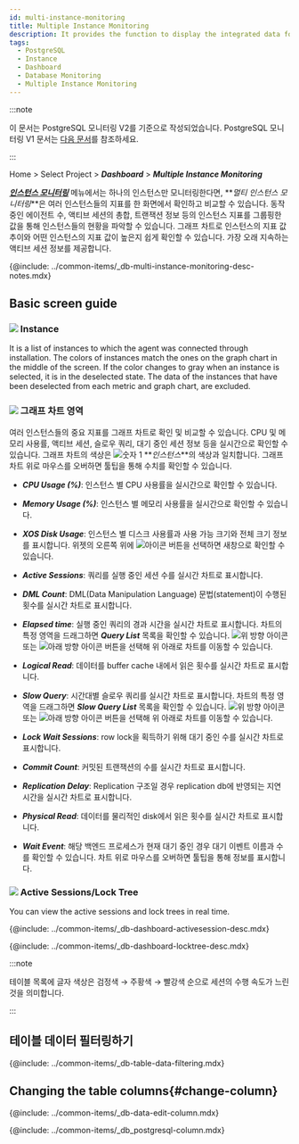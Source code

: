 ```yaml
---
id: multi-instance-monitoring
title: Multiple Instance Monitoring
description: It provides the function to display the integrated data for key metrics of multiple database instances.
tags:
  - PostgreSQL
  - Instance
  - Dashboard
  - Database Monitoring
  - Multiple Instance Monitoring
---
```


:::note

이 문서는 PostgreSQL 모니터링 V2를 기준으로 작성되었습니다. PostgreSQL 모니터링 V1 문서는 [다음 문서](../postgresql-v1/multi-instance-monitoring)를 참조하세요.

:::

Home > Select Project > **_Dashboard_** > **_Multiple Instance Monitoring_**

**_[인스턴스 모니터링](instance-monitoring)_** 메뉴에서는 하나의 인스턴스만 모니터링한다면, **_멀티 인스턴스 모니터링_**은 여러 인스턴스들의 지표를 한 화면에서 확인하고 비교할 수 있습니다. 동작 중인 에이전트 수, 액티브 세션의 총합, 트랜잭션 정보 등의 인스턴스 지표를 그룹핑한 값을 통해 인스턴스들의 현황을 파악할 수 있습니다. 그래프 차트로 인스턴스의 지표 값 추이와 어떤 인스턴스의 지표 값이 높은지 쉽게 확인할 수 있습니다. 가장 오래 지속하는 액티브 세션 정보를 제공합니다.

{@include: ../common-items/_db-multi-instance-monitoring-desc-notes.mdx}

## Basic screen guide

<ProdImg img='db-multi-instance.png' desc='멀티 인스턴스 모니터링' />

### ![](/img/number-01.png) Instance

It is a list of instances to which the agent was connected through installation. The colors of instances match the ones on the graph chart in the middle of the screen. If the color changes to gray when an instance is selected, it is in the deselected state. The data of the instances that have been deselected from each metric and graph chart, are excluded.

### ![](/img/number-02.png) 그래프 차트 영역

여러 인스턴스들의 중요 지표를 그래프 차트로 확인 및 비교할 수 있습니다. CPU 및 메모리 사용률, 액티브 세션, 슬로우 쿼리, 대기 중인 세션 정보 등을 실시간으로 확인할 수 있습니다. 그래프 차트의 색상은 ![숫자 1](/img/number-01.png) **_인스턴스_**의 색상과 일치합니다. 그래프 차트 위로 마우스를 오버하면 툴팁을 통해 수치를 확인할 수 있습니다.

-   **_CPU Usage (%)_**: 인스턴스 별 CPU 사용률을 실시간으로 확인할 수 있습니다.

-   **_Memory Usage (%)_**: 인스턴스 별 메모리 사용률을 실시간으로 확인할 수 있습니다.

-   **_XOS Disk Usage_**: 인스턴스 별 디스크 사용률과 사용 가능 크기와 전체 크기 정보를 표시합니다. 위젯의 오른쪽 위에 ![아이콘](/img/ico-expander.svg) 버튼을 선택하면 새창으로 확인할 수 있습니다.

-   **_Active Sessions_**: 쿼리를 실행 중인 세션 수를 실시간 차트로 표시합니다.

-   **_DML Count_**: DML(Data Manipulation Language) 문법(statement)이 수행된 횟수를 실시간 차트로 표시합니다.

-   **_Elapsed time_**: 실행 중인 쿼리의 경과 시간을 실시간 차트로 표시합니다. 차트의 특정 영역을 드래그하면 **_Query List_** 목록을 확인할 수 있습니다. ![위 방향 아이콘](/img/up-arrow.svg) 또는 ![아래 방향 아이콘](/img/down-arrow.svg) 버튼을 선택해 위 아래로 차트를 이동할 수 있습니다.

-   **_Logical Read_**: 데이터를 buffer cache 내에서 읽은 횟수를 실시간 차트로 표시합니다.

-   **_Slow Query_**: 시간대별 슬로우 쿼리를 실시간 차트로 표시합니다. 차트의 특정 영역을 드래그하면 **_Slow Query List_** 목록을 확인할 수 있습니다. ![위 방향 아이콘](/img/up-arrow.svg) 또는 ![아래 방향 아이콘](/img/down-arrow.svg) 버튼을 선택해 위 아래로 차트를 이동할 수 있습니다.

-   **_Lock Wait Sessions_**: row lock을 획득하기 위해 대기 중인 수를 실시간 차트로 표시합니다.

-   **_Commit Count_**: 커밋된 트랜잭션의 수를 실시간 차트로 표시합니다.

-   **_Replication Delay_**: Replication 구조일 경우 replication db에 반영되는 지연 시간을 실시간 차트로 표시합니다.

-   **_Physical Read_**: 데이터를 물리적인 disk에서 읽은 횟수를 실시간 차트로 표시합니다.

-   **_Wait Event_**: 해당 백엔드 프로세스가 현재 대기 중인 경우 대기 이벤트 이름과 수를 확인할 수 있습니다. 차트 위로 마우스를 오버하면 툴팁을 통해 정보를 표시합니다.

### ![](/img/number-03.png) Active Sessions/Lock Tree

You can view the active sessions and lock trees in real time. 

{@include: ../common-items/_db-dashboard-activesession-desc.mdx}

{@include: ../common-items/_db-dashboard-locktree-desc.mdx}

:::note

테이블 목록에 글자 색상은 검정색 → <span class='slow'>주황색</span> → <span class='vslow'>빨강색</span> 순으로 세션의 수행 속도가 느린 것을 의미합니다.

:::

## 테이블 데이터 필터링하기

{@include: ../common-items/_db-table-data-filtering.mdx}

## Changing the table columns{#change-column}

{@include: ../common-items/_db-data-edit-column.mdx}

<!-- 컬럼 정보 안내 -->

{@include: ../common-items/_db_postgresql-column.mdx} 
